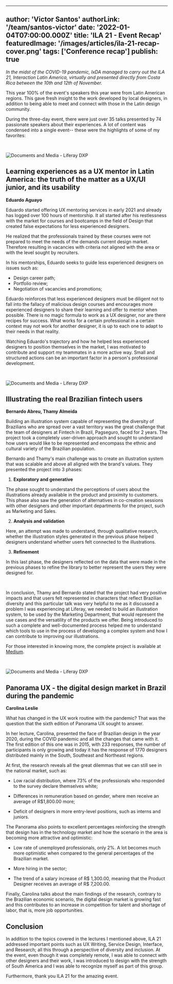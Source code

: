 ---
author: 'Victor Santos'
authorLink: '/team/santos-victor'
date: '2022-01-04T07:00:00.000Z'
title: 'ILA 21 - Event Recap'
featuredImage: '/images/articles/ila-21-recap-cover.png'
tags: ['Conference recap']
publish: true
----


_In the midst of the COVID-19 pandemic, IxDA managed to carry out the ILA 21, Interaction Latin America, virtually and presented directly from Costa Rica between the 10th and 12th of November._

This year 100% of the event's speakers this year were from Latin American regions. This gave fresh insight to the work developed by local designers, in addition to being able to meet and connect with those in the Latin design community.

During the three-day event, there were just over 35 talks presented by 74 passionate speakers about their experiences. A lot of content was condensed into a single event-- these were the highlights of some of my favorites:

<br/>

![Documents and Media - Liferay DXP](/eduardo-aguayo.png)

## Learning experiences as a UX mentor in Latin America: the truth of the matter as a UX/UI junior, and its usability

**Eduardo Aguayo**

Eduardo started offering UX mentoring services in early 2021 and already has logged over 100 hours of mentorship. It all started after his restlessness with the market for courses and bootcamps in the field of Design that created false expectations for less experienced designers.

He realized that the professionals trained by these courses were not prepared to meet the needs of the demands current design market. Therefore resulting in vacancies with criteria not aligned with the area or with the level sought by recruiters.

In his mentorships, Eduardo seeks to guide less experienced designers on issues such as:

*   Design career path;
*   Portfolio review;
*   Negotiation of vacancies and promotions;

Eduardo reinforces that less experienced designers must be diligent not to fall into the fallacy of malicious design courses and encourages more experienced designers to share their learning and offer to mentor when possible. There is no magic formula to work as a UX designer, nor are there recipes for success. What works for a certain professional in a certain context may not work for another designer, it is up to each one to adapt to their needs in that reality.

Watching Eduardo's trajectory and how he helped less experienced designers to position themselves in the market, I was motivated to contribute and support my teammates in a more active way. Small and structured actions can be an important factor in a person's professional development.

<br/>

![Documents and Media - Liferay DXP](/bernardo-thamy.png)

## Illustrating the real Brazilian fintech users

**Bernardo Abreu, Thamy Almeida**

Building an illustration system capable of representing the diversity of Brazilians who are spread over a vast territory was the great challenge that the team of designers at Fintech in Brazil, Pagseguro, faced for 2 years. The project took a completely user-driven approach and sought to understand how users would like to be represented and encompass the ethnic and cultural variety of the Brazilian population.

Bernardo and Thamy's main challenge was to create an illustration system that was scalable and above all aligned with the brand's values. They presented the project into 3 phases:

1.  **Exploratory and generative**

The phase sought to understand the perceptions of users about the illustrations already available in the product and proximity to customers. This phase also saw the generation of alternatives in co-creation sessions with other designers and other important departments for the project, such as Marketing and Sales.

2.  **Analysis and validation**

Here, an attempt was made to understand, through qualitative research, whether the illustration styles generated in the previous phase helped designers understand whether users felt connected to the illustrations.

3.  **Refinement**

In this last phase, the designers reflected on the data that were made in the previous phases to refine the library to better represent the users they were designed for. 

<br/>

In conclusion, Thamy and Bernardo stated that the project had very positive impacts and that users felt represented in characters that reflect Brazilian diversity and this particular talk was very helpful to me as it discussed a problem I was experiencing at Liferay, we needed to build an illustration system, to be used by the Marketing Department, that would represent the use cases and the versatility of the products we offer. Being introduced to such a complete and well-documented process helped me to understand which tools to use in the process of developing a complex system and how I can contribute to improving our illustrations.

For those interested in knowing more, the complete project is available at [Medium](https://medium.com/pagsegurodesign/ilustrando-brasileiros-reais-no-aplicativo-pagbank-9f93fb643fc6).

<br/>

![Documents and Media - Liferay DXP](/carolina-leslie.png)

## Panorama UX - the digital design market in Brazil during the pandemic

**Carolina Leslie**

What has changed in the UX work routine with the pandemic? That was the question that the sixth edition of Panorama UX sought to answer.

In her lecture, Carolina, presented the face of Brazilian design in the year 2020, during the COVID pandemic and all the changes that came with it. The first edition of this one was in 2015, with 233 responses, the number of participants is only growing and today it has the response of 1770 designers distributed mainly in the South, Southeast and Northeast regions.

At first, the research reveals all the great dilemmas that we can still see in the national market, such as:

-   Low racial distribution, where 73% of the professionals who responded to the survey declare themselves white;

-   Differences in remuneration based on gender, where men receive an average of R$1,800.00 more;

-   Deficit of designers in more entry-level positions, such as interns and juniors.

The Panorama also points to excellent percentages reinforcing the strength that design has in the technology market and how the scenario in the area is becoming more attractive and optimistic:

-   Low rate of unemployed professionals, only 2%. A lot becomes much more optimistic when compared to the general percentages of the Brazilian market.

-   More hiring in the sector;

-   The trend of a salary increase of R$ 1,300.00, meaning that the Product Designer receives an average of R$ 7,200.00.

Finally, Carolina talks about the main findings of the research, contrary to the Brazilian economic scenario, the digital design market is growing fast and this contributes to an increase in competition for talent and shortage of labor, that is, more job opportunities.

## Conclusion

In addition to the topics covered in the lectures I mentioned above, ILA 21 addressed important points such as UX Writing, Service Design, Interface, and Research; all this through a perspective of diversity and inclusion. At the event, even though it was completely remote, I was able to connect with other designers and their work, I was introduced to design with the strength of South America and I was able to recognize myself as part of this group.

Furthermore, thank you ILA 21 for the amazing event.